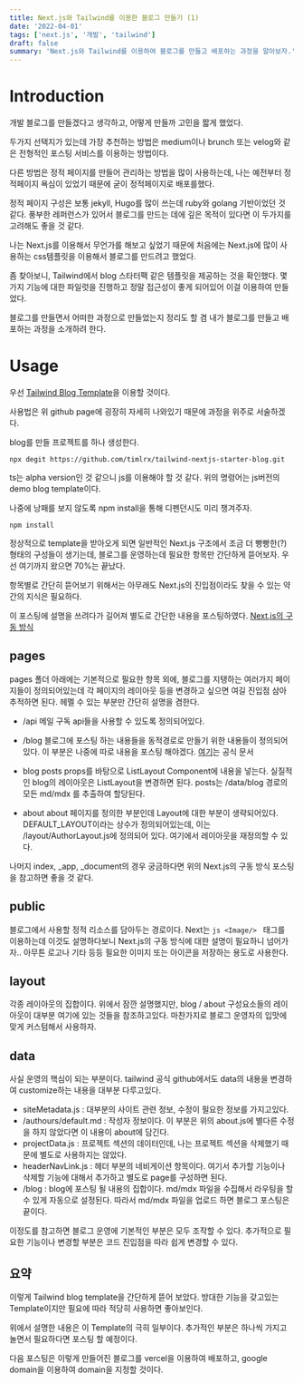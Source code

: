 ```yaml
---
title: Next.js와 Tailwind를 이용한 블로그 만들기 (1)
date: '2022-04-01'
tags: ['next.js', '개발', 'tailwind']
draft: false
summary: 'Next.js와 Tailwind를 이용하여 블로그를 만들고 배포하는 과정을 알아보자.'
---
```


# Introduction

개발 블로그를 만들겠다고 생각하고, 어떻게 만들까 고민을 짧게 했었다.

두가지 선택지가 있는데 가장 추천하는 방법은 medium이나 brunch 또는 velog와 같은 전형적인 포스팅 서비스를 이용하는 방법이다.

다른 방법은 정적 페이지를 만들어 관리하는 방법을 많이 사용하는데, 나는 예전부터 정적페이지 욕심이 있었기 때문에 굳이 정적페이지로 배포를했다.

정적 페이지 구성은 보통 jekyll, Hugo를 많이 쓰는데 ruby와 golang 기반이었던 것 같다. 풍부한 레퍼런스가 있어서 블로그를 만드는 데에 깊은 목적이 있다면 이 두가지를 고려해도 좋을 것 같다.

나는 Next.js를 이용해서 무언가를 해보고 싶었기 때문에 처음에는 Next.js에 많이 사용하는 css템플릿을 이용해서 블로그를 만드려고 했었다.

좀 찾아보니, Tailwind에서 blog 스타터팩 같은 템플릿을 제공하는 것을 확인했다. 몇가지 기능에 대한 파일럿을 진행하고 정말 접근성이 좋게 되어있어 이걸 이용하여 만들었다.

블로그를 만들면서 어떠한 과정으로 만들었는지 정리도 할 겸 내가 블로그를 만들고 배포하는 과정을 소개하려 한다.

# Usage

우선 [Tailwind Blog Template](https://github.com/timlrx/tailwind-nextjs-starter-blog)을 이용할 것이다.

사용법은 위 github page에 굉장히 자세히 나와있기 때문에 과정을 위주로 서술하겠다.

blog를 만들 프로젝트를 하나 생성한다.

```
npx degit https://github.com/timlrx/tailwind-nextjs-starter-blog.git
```

ts는 alpha version인 것 같으니 js를 이용해야 할 것 같다. 위의 명령어는 js버전의 demo blog template이다.

나중에 낭패를 보지 않도록 npm install을 통해 디펜던시도 미리 챙겨주자.

```
npm install
```

정상적으로 template을 받아오게 되면 일반적인 Next.js 구조에서 조금 더 빵빵한(?) 형태의 구성들이 생기는데, 블로그를 운영하는데 필요한 항목만 간단하게 뜯어보자. 우선 여기까지 왔으면 70%는 끝났다.

항목별로 간단히 뜯어보기 위해서는 아무래도 Next.js의 진입점이라도 찾을 수 있는 약간의 지식은 필요하다.

이 포스팅에 설명을 쓰려다가 길어져 별도로 간단한 내용을 포스팅하였다. [Next.js의 구동 방식](https://nextjs.org/docs/api-reference/next/image)

## pages

pages 폴더 아래에는 기본적으로 필요한 항목 외에, 블로그를 지탱하는 여러가지 페이지들이 정의되어있는데 각 페이지의 레이아웃 등을 변경하고 싶으면 여길 진입점 삼아 추적하면 된다.
헤멜 수 있는 부분만 간단히 설명을 겸한다.

- /api
  메일 구독 api들을 사용할 수 있도록 정의되어있다.
- /blog
  블로그에 포스팅 하는 내용들을 동적경로로 만들기 위한 내용들이 정의되어 있다. 이 부분은 나중에 따로 내용을 포스팅 해야겠다. [여기](https://nextjs.org/learn/basics/dynamic-routes)는 공식 문서
- blog
  posts props를 바탕으로 ListLayout Component에 내용을 넣는다. 실질적인 blog의 레이아웃은 ListLayout을 변경하면 된다. posts는 /data/blog 경로의 모든 md/mdx 를 추출하여 할당된다.

- about
  about 페이지를 정의한 부분인데 Layout에 대한 부분이 생략되어있다. DEFAULT_LAYOUT이라는 상수가 정의되어있는데, 이는 /layout/AuthorLayout.js에 정의되어 있다. 여기에서 레이아웃을 재정의할 수 있다.

나머지 index, \_app, \_document의 경우 궁금하다면 위의 Next.js의 구동 방식 포스팅을 참고하면 좋을 것 같다.

## public

블로그에서 사용할 정적 리소스를 담아두는 경로이다. Next는 `js <Image/> ` 태그를 이용하는데 이것도 설명하다보니 Next.js의 구동 방식에 대한 설명이 필요하니 넘어가자.. 아무튼 로고나 기타 등등 필요한 이미지 또는 아이콘을 저장하는 용도로 사용한다.

## layout

각종 레이아웃의 집합이다. 위에서 잠깐 설명했지만, blog / about 구성요소들의 레이아웃이 대부분 여기에 있는 것들을 참조하고있다.
마찬가지로 블로그 운영자의 입맛에 맞게 커스텀해서 사용하자.

## data

사실 운영의 핵심이 되는 부분이다. tailwind 공식 github에서도 data의 내용을 변경하여 customize하는 내용을 대부분 다루고있다.

- siteMetadata.js : 대부분의 사이트 관련 정보, 수정이 필요한 정보를 가지고있다.
- /authours/default.md : 작성자 정보이다. 이 부분은 위의 about.js에 별다른 수정을 하지 않았다면 이 내용이 about에 담긴다.
- projectData.js : 프로젝트 섹션의 데이터인데, 나는 프로젝트 섹션을 삭제했기 때문에 별도로 사용하지는 않았다.
- headerNavLink.js : 헤더 부분의 네비게이션 항목이다. 여기서 추가할 기능이나 삭제할 기능에 대해서 추가하고 별도로 page를 구성하면 된다.
- /blog : blog에 포스팅 될 내용의 집합이다. md/mdx 파일을 수집해서 라우팅을 할 수 있게 자동으로 설정된다. 따라서 md/mdx 파일을 업로드 하면 블로그 포스팅은 끝이다.

이정도를 참고하면 블로그 운영에 기본적인 부분은 모두 조작할 수 있다. 추가적으로 필요한 기능이나 변경할 부분은 코드 진입점을 따라 쉽게 변경할 수 있다.

## 요약

이렇게 Tailwind blog template을 간단하게 뜯어 보았다. 방대한 기능을 갖고있는 Template이지만 필요에 따라 적당히 사용하면 좋아보인다.

위에서 설명한 내용은 이 Template의 극히 일부이다. 추가적인 부분은 하나씩 가지고 놀면서 필요하다면 포스팅 할 예정이다.

다음 포스팅은 이렇게 만들어진 블로그를 vercel을 이용하여 배포하고, google domain을 이용하여 domain을 지정할 것이다.
